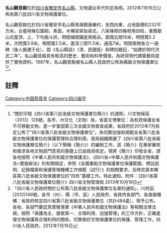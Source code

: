 {{msg:四川省文物保護單位
|名稱 = 名山觀音殿
|編號 = 274
|圖片 = 
|級別 = S8
|分類 = 
|時代 = [[明代|明代]]
|地点 = [[四川省|四川省]][[雅安市|雅安市]][[名山縣|名山縣]]
|坐標 =
|登錄 = 2012年7月16日
}}
'''名山觀音殿'''位於[[四川省|四川省]][[雅安市|雅安市]][[名山縣|名山縣]]，文物遺址年代判定為明。2012年7月16日公佈為第八批四川省文物保護單位。

名山觀音殿位於四川省雅安市名山縣馬嶺鎮康樂村，坐西向東，占地面積約232平方米。台基用條石圍砌，素面。木構梁架抬粱式，八架椽袱四椽袱用四柱，重簷歇山式屋頂，上、下均施斗拱，明間補間鋪座用兩朵。面闊五間18米，明間寬5.2米，次問寬3.9米，稍間寬2.5米，進深三間11.5米，通高7米。明間兩側各立一通碑（後人搬遷于此）。距《名山縣誌》（清、民國版〉和碑刻題記，“始建於明代洪武二年”。名山觀音殿具有較高的歷史、藝術和科學價值，為研究明代建築藝術提供了實物資料。1987年，名山觀音殿被名山縣人民政府公佈為縣級文物保護單位<ref>"關於印發《四川省第八批省級文物保護單位簡介》的通知，川文物保函〔2013〕128號，各市、州文化（文物）局，省直文博單位：為有效保護全省不可移動文物，進一步鞏固第三次全國文物普查成果，省政府於2012年7月核定公佈了“四川省第八批省級文物保護單位”。為切實加強和規範全省第八批省級文物保護單位的保護管理和合理利用，我局組織開展了《四川省第八批省級文物保護單位簡介》（以下簡稱《簡介》）的編制工作。該《簡介》在專家審核和徵求各地文物部門意見的基礎上已由我局核定。現將《簡介》印發全省，請各地按照《中華人民共和國文物保護法》、《四川省<中華人民共和國文物保護法>實施辦法》的有關規定，參照《全國重點文物保護單位保護範圍、標誌說明、記錄檔案和保護管理機構工作規範（試行）》的相關要求，及時完善本轄區第八批省級文物保護單位的“四有”基礎工作。特此通知。附件：《四川省第八批省級文物保護單位簡介》四川省文物管理局  2013年10月16日</ref><ref>「四川省人民政府關於公布第八批省級文物保護單位名單的通知」，川府函[2012]149號，各市（州）、縣（市、區）人民政府，省政府各部門、各直屬機構：省政府核定四川省第八批省級文物保護單位（共計484處），現予公布。各地、各部門要認真貫徹落實《中華人民共和國文物保護法》等相關法律法規，按照「保護為主、搶救第一、合理利用、加強管理」的工作方針，正確處理文物保護與合理利用的關係，切實做好文物保護單位的保護、管理工作。四川省人民政府，2012年7月16日</ref>。
==註釋==
{{reflist}}

[[Category:中国观音寺|Category:中国观音寺]]
[[Category:四川庙宇|Category:四川庙宇]]